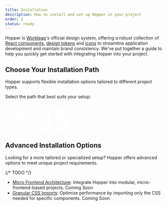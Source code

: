 ```yaml
---
title: Installation
description: How to install and set up Hopper in your project
order: 1
status: ready
---
```


Hopper is [Workleap](https://workleap.com/)'s official design system, offering a robust collection of [React components](components/component-list), [design tokens](/tokens/overview/introduction) and [icons](/icons/overview/introduction) to streamline application development and maintain brand consistency.
We've put together a guide to help you quickly get started with integrating Hopper into your project.

## Choose Your Installation Path

Hopper supports flexible installation options tailored to different project types.

Select the path that best suits your setup:

<div class="hd-cardlink-list">
    <CardLink href="#" title="React Applications" description="The most common way to integrate Hopper.">
        <svg xmlns="http://www.w3.org/2000/svg" width="100" height="89" fill="none"><g fill="#fff" clip-path="url(#a)"><path d="M50 53.416c4.922 0 8.913-3.992 8.913-8.916s-3.99-8.916-8.913-8.916c-4.922 0-8.913 3.992-8.913 8.916s3.99 8.916 8.913 8.916Z"/><path fill-rule="evenodd" d="M7.389 39.004c-2.151 1.943-3.041 3.804-3.041 5.496 0 1.692.89 3.553 3.041 5.496 2.151 1.942 5.386 3.792 9.568 5.389 8.35 3.189 20.032 5.207 33.043 5.207s24.693-2.018 33.043-5.207c4.182-1.597 7.417-3.447 9.568-5.389 2.151-1.943 3.041-3.804 3.041-5.496 0-1.692-.89-3.553-3.041-5.496-2.151-1.942-5.386-3.792-9.568-5.389-8.35-3.189-20.032-5.207-33.043-5.207s-24.693 2.018-33.043 5.207c-4.182 1.597-7.417 3.447-9.568 5.389Zm8.017-9.452c8.96-3.422 21.192-5.493 34.594-5.493 13.402 0 25.634 2.07 34.594 5.493 4.472 1.708 8.241 3.795 10.93 6.224C98.214 38.204 100 41.148 100 44.5c0 3.352-1.787 6.296-4.476 8.724-2.689 2.429-6.458 4.516-10.93 6.224-8.96 3.422-21.192 5.493-34.594 5.493-13.402 0-25.634-2.07-34.594-5.493-4.472-1.708-8.241-3.795-10.93-6.224C1.786 50.796 0 47.852 0 44.5c0-3.352 1.787-6.296 4.476-8.724 2.689-2.429 6.458-4.516 10.93-6.224Z" clip-rule="evenodd"/><path fill-rule="evenodd" d="M33.453 4.838c-2.758-.892-4.814-.733-6.28.113-1.464.847-2.63 2.548-3.237 5.383-.606 2.835-.59 6.562.119 10.983 1.414 8.828 5.508 19.957 12.013 31.229 6.506 11.272 14.094 20.383 21.03 26.021 3.474 2.825 6.692 4.703 9.45 5.595 2.757.892 4.813.733 6.278-.114 1.465-.846 2.632-2.547 3.238-5.382.606-2.835.59-6.562-.119-10.983-1.414-8.828-5.508-19.957-12.013-31.229-6.506-11.272-14.094-20.383-21.03-26.021-3.474-2.825-6.692-4.703-9.45-5.595Zm12.191 2.22c7.443 6.05 15.352 15.61 22.053 27.221 6.701 11.61 11.024 23.242 12.541 32.715.757 4.73.835 9.038.077 12.582-.757 3.543-2.413 6.563-5.315 8.24-2.902 1.675-6.344 1.6-9.791.484-3.447-1.115-7.138-3.337-10.854-6.358-7.442-6.05-15.35-15.61-22.052-27.221-6.701-11.61-11.024-23.242-12.541-32.715-.757-4.73-.835-9.038-.077-12.582.757-3.543 2.413-6.563 5.315-8.24C27.902-.49 31.344-.415 34.791.7c3.447 1.115 7.138 3.337 10.854 6.357Z" clip-rule="evenodd"/><path fill-rule="evenodd" d="M76.064 10.334c-.606-2.835-1.773-4.536-3.238-5.383-1.465-.846-3.521-1.005-6.279-.113-2.757.892-5.975 2.77-9.45 5.595-6.935 5.638-14.523 14.75-21.029 26.021-6.505 11.272-10.6 22.4-12.013 31.229-.708 4.421-.725 8.148-.119 10.983.607 2.835 1.773 4.536 3.238 5.383 1.465.846 3.521 1.005 6.279.113 2.757-.892 5.975-2.77 9.45-5.595 6.935-5.638 14.523-14.75 21.029-26.021 6.505-11.272 10.6-22.4 12.013-31.229.708-4.421.725-8.148.119-10.983Zm4.174 11.672c-1.517 9.473-5.84 21.104-12.541 32.715-6.701 11.61-14.61 21.17-22.053 27.221-3.715 3.02-7.406 5.243-10.853 6.358-3.447 1.115-6.89 1.191-9.791-.485-2.902-1.676-4.558-4.696-5.315-8.24-.758-3.543-.68-7.852.077-12.58 1.517-9.474 5.84-21.105 12.541-32.716 6.701-11.61 14.61-21.17 22.053-27.222C58.07 4.038 61.761 1.816 65.209.7c3.447-1.115 6.89-1.191 9.791.485 2.902 1.676 4.558 4.696 5.315 8.24.758 3.543.68 7.852-.077 12.58Z" clip-rule="evenodd"/></g><defs><clipPath id="a"><path fill="#fff" d="M0 0h100v89H0z"/></clipPath></defs></svg>
    </CardLink>
    <CardLink href="#" type="secondary" title="Other Frameworks or Libraries" description="Use Hopper seamlessly with other JavaScript or TypeScript-based setups.">
        <svg width="100" height="71" fill="none"><path fill="#fff" d="M61.976 49.687c3.057 4.99 7.033 8.659 14.066 8.659 5.908 0 9.683-2.953 9.683-7.033 0-4.89-3.878-6.621-10.381-9.465l-3.565-1.53c-10.29-4.383-17.124-9.875-17.124-21.484C54.654 8.141 62.802 0 75.537 0c9.065 0 15.583 3.155 20.28 11.416l-11.104 7.13c-2.445-4.384-5.082-6.11-9.176-6.11-4.177 0-6.824 2.648-6.824 6.11 0 4.277 2.65 6.009 8.767 8.658l3.565 1.527C93.16 33.926 100 39.222 100 51.13 100 63.967 89.915 71 76.372 71 63.13 71 54.575 64.69 50.39 56.419l11.587-6.732Zm-50.37 1.236c2.24 3.974 4.278 7.334 9.177 7.334 4.685 0 7.64-1.833 7.64-8.96V.814h14.259V49.49c0 14.764-8.657 21.483-21.292 21.483C9.974 70.974 3.362 65.067 0 57.95l11.607-7.027Z"/></svg>
    </CardLink>
</div>

## Advanced Installation Options

Looking for a more tailored or specialized setup? Hopper offers advanced options to meet unique project requirements.

{/* TODO */}
- [Micro Frontend Architecture](#): Integrate Hopper into modular, micro-frontend-based projects. <Tag>Coming Soon</Tag>
- [Granular CSS Imports](#): Optimize performance by importing only the CSS needed for specific components. <Tag>Coming Soon</Tag>
